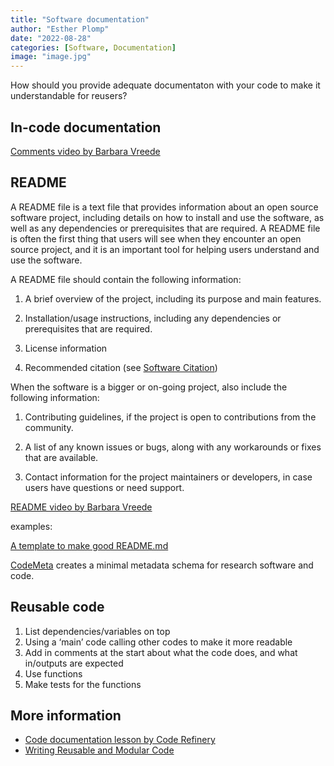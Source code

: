 ```yaml
---
title: "Software documentation"
author: "Esther Plomp"
date: "2022-08-28"
categories: [Software, Documentation]
image: "image.jpg"
---
```


How should you provide adequate documentaton with your code to make it understandable for reusers?

## In-code documentation

[Comments video by Barbara Vreede](https://vimeo.com/463992354)

## README

A README file is a text file that provides information about an open source software project, including details on how to install and use the software, as well as any dependencies or prerequisites that are required. A README file is often the first thing that users will see when they encounter an open source project, and it is an important tool for helping users understand and use the software.

A README file should contain the following information:

1.  A brief overview of the project, including its purpose and main features.

2.  Installation/usage instructions, including any dependencies or prerequisites that are required.

3.  License information

4.  Recommended citation (see [Software Citation](https://estherplomp.github.io/TNW-OS-support/posts/software-citation/))

When the software is a bigger or on-going project, also include the following information:

1.  Contributing guidelines, if the project is open to contributions from the community.

2.  A list of any known issues or bugs, along with any workarounds or fixes that are available.

3.  Contact information for the project maintainers or developers, in case users have questions or need support.

[README video by Barbara Vreede](https://vimeo.com/464027978)

examples:

[A template to make good README.md](https://github.com/PurpleBooth/a-good-readme-template)

[CodeMeta](https://codemeta.github.io/codemeta-generator/) creates a minimal metadata schema for research software and code.

## Reusable code

1.  List dependencies/variables on top
2.  Using a 'main' code calling other codes to make it more readable
3.  Add in comments at the start about what the code does, and what in/outputs are expected
4.  Use functions
5.  Make tests for the functions

## More information

-   [Code documentation lesson by Code Refinery](https://coderefinery.github.io/documentation/)
-   [Writing Reusable and Modular Code](https://uf-repro.github.io/writing-reusable-code/slides.html#1)
